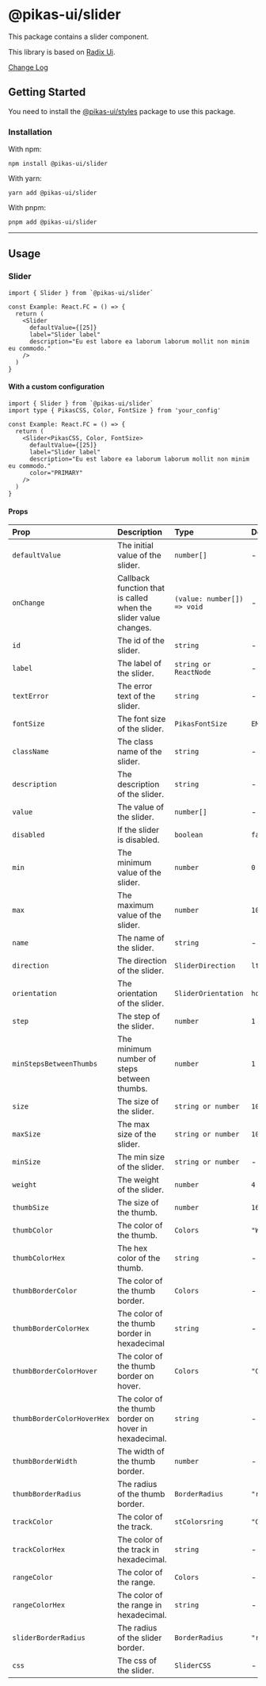 

<NextSeo title="Slider" />

# @pikas-ui/slider

This package contains a slider component.

This library is based on [Radix Ui](https://www.radix-ui.com/).

<a href="https://github.com/Achaak/pikas/blob/main/packages/ui/slider/CHANGELOG.md">
  Change Log
</a>

## Getting Started

You need to install the <a href={stylesLink}>@pikas-ui/styles</a> package to use this package.

### Installation

With npm:

```
npm install @pikas-ui/slider
```

With yarn:

```
yarn add @pikas-ui/slider
```

With pnpm:

```
pnpm add @pikas-ui/slider
```

---

## Usage

### Slider

<SliderExample />

```tsx
import { Slider } from `@pikas-ui/slider`

const Example: React.FC = () => {
  return (
    <Slider
      defaultValue={[25]}
      label="Slider label"
      description="Eu est labore ea laborum laborum mollit non minim eu commodo."
    />
  )
}
```

#### With a custom configuration

```tsx
import { Slider } from `@pikas-ui/slider`
import type { PikasCSS, Color, FontSize } from 'your_config'

const Example: React.FC = () => {
  return (
    <Slider<PikasCSS, Color, FontSize>
      defaultValue={[25]}
      label="Slider label"
      description="Eu est labore ea laborum laborum mollit non minim eu commodo."
      color="PRIMARY"
    />
  )
}
```

#### Props

| Prop                       | Description                                                     | Type                        | Default          |
| :------------------------- | :-------------------------------------------------------------- | :-------------------------- | :--------------- |
| `defaultValue`             | The initial value of the slider.                                | `number[]`                  | -                |
| `onChange`                 | Callback function that is called when the slider value changes. | `(value: number[]) => void` | -                |
| `id`                       | The id of the slider.                                           | `string`                    | -                |
| `label`                    | The label of the slider.                                        | `string or ReactNode`       | -                |
| `textError`                | The error text of the slider.                                   | `string`                    | -                |
| `fontSize`                 | The font size of the slider.                                    | `PikasFontSize`             | `EM-MEDIUM`      |
| `className`                | The class name of the slider.                                   | `string`                    | -                |
| `description`              | The description of the slider.                                  | `string`                    | -                |
| `value`                    | The value of the slider.                                        | `number[]`                  | -                |
| `disabled`                 | If the slider is disabled.                                      | `boolean`                   | `false`          |
| `min`                      | The minimum value of the slider.                                | `number`                    | `0`              |
| `max`                      | The maximum value of the slider.                                | `number`                    | `100`            |
| `name`                     | The name of the slider.                                         | `string`                    | -                |
| `direction`                | The direction of the slider.                                    | `SliderDirection`           | `ltr`            |
| `orientation`              | The orientation of the slider.                                  | `SliderOrientation`         | `horizontal`     |
| `step`                     | The step of the slider.                                         | `number`                    | `1`              |
| `minStepsBetweenThumbs`    | The minimum number of steps between thumbs.                     | `number`                    | `1`              |
| `size`                     | The size of the slider.                                         | `string or number`          | `100%`           |
| `maxSize`                  | The max size of the slider.                                     | `string or number`          | `100%`           |
| `minSize`                  | The min size of the slider.                                     | `string or number`          | -                |
| `weight`                   | The weight of the slider.                                       | `number`                    | `4`              |
| `thumbSize`                | The size of the thumb.                                          | `number`                    | `16`             |
| `thumbColor`               | The color of the thumb.                                         | `Colors`                    | `"WHITE"`        |
| `thumbColorHex`            | The hex color of the thumb.                                     | `string`                    | -                |
| `thumbBorderColor`         | The color of the thumb border.                                  | `Colors`                    | -                |
| `thumbBorderColorHex`      | The color of the thumb border in hexadecimal                    | `string`                    | -                |
| `thumbBorderColorHover`    | The color of the thumb border on hover.                         | `Colors`                    | `"GRAY_LIGHTER"` |
| `thumbBorderColorHoverHex` | The color of the thumb border on hover in hexadecimal.          | `string`                    | -                |
| `thumbBorderWidth`         | The width of the thumb border.                                  | `number`                    | -                |
| `thumbBorderRadius`        | The radius of the thumb border.                                 | `BorderRadius`              | `"round"`        |
| `trackColor`               | The color of the track.                                         | `stColorsring`              | `"GRAY_LIGHTER"` |
| `trackColorHex`            | The color of the track in hexadecimal.                          | `string`                    | -                |
| `rangeColor`               | The color of the range.                                         | `Colors`                    | -                |
| `rangeColorHex`            | The color of the range in hexadecimal.                          | `string`                    | -                |
| `sliderBorderRadius`       | The radius of the slider border.                                | `BorderRadius`              | `"round"`        |
| `css`                      | The css of the slider.                                          | `SliderCSS`                 | -                |
